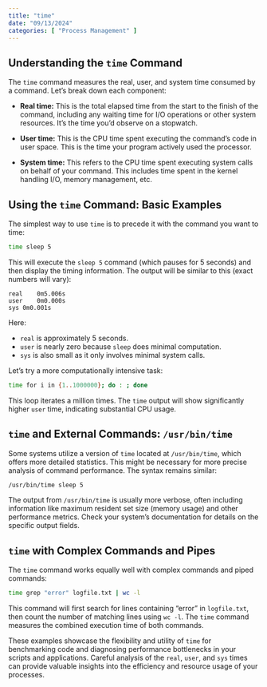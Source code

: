 ```yaml
---
title: "time"
date: "09/13/2024"
categories: [ "Process Management" ]
---
```

## Understanding the `time` Command

The `time` command measures the real, user, and system time consumed by a command. Let's break down each component:

* **Real time:**  This is the total elapsed time from the start to the finish of the command, including any waiting time for I/O operations or other system resources.  It's the time you'd observe on a stopwatch.

* **User time:** This is the CPU time spent executing the command's code in user space.  This is the time your program actively used the processor.

* **System time:** This refers to the CPU time spent executing system calls on behalf of your command. This includes time spent in the kernel handling I/O, memory management, etc.


## Using the `time` Command: Basic Examples

The simplest way to use `time` is to precede it with the command you want to time:

```bash
time sleep 5
```

This will execute the `sleep 5` command (which pauses for 5 seconds) and then display the timing information.  The output will be similar to this (exact numbers will vary):

```
real	0m5.006s
user	0m0.000s
sys	0m0.001s
```

Here:

* `real` is approximately 5 seconds.
* `user` is nearly zero because `sleep` does minimal computation.
* `sys` is also small as it only involves minimal system calls.


Let's try a more computationally intensive task:

```bash
time for i in {1..1000000}; do : ; done
```

This loop iterates a million times.  The `time` output will show significantly higher `user` time, indicating substantial CPU usage.


##  `time` and External Commands:  `/usr/bin/time`

Some systems utilize a version of `time` located at `/usr/bin/time`, which offers more detailed statistics. This might be necessary for  more precise analysis of command performance.  The syntax remains similar:

```bash
/usr/bin/time sleep 5
```

The output from `/usr/bin/time` is usually more verbose, often including information like maximum resident set size (memory usage) and other performance metrics.  Check your system's documentation for details on the specific output fields.


##  `time` with Complex Commands and Pipes

The `time` command works equally well with complex commands and piped commands:

```bash
time grep "error" logfile.txt | wc -l
```

This command will first search for lines containing "error" in `logfile.txt`, then count the number of matching lines using `wc -l`. The `time` command measures the combined execution time of both commands.

These examples showcase the flexibility and utility of `time` for benchmarking code and diagnosing performance bottlenecks in your scripts and applications.  Careful analysis of the `real`, `user`, and `sys` times can provide valuable insights into the efficiency and resource usage of your processes.

